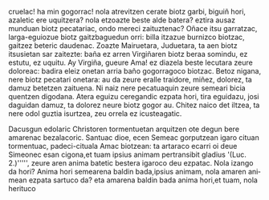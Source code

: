 <noinclude><pagequality level="3" user="Alonmikel" /></noinclude>cruelac! ha min gogorrac! nola atrevitzen cerate biotz garbi, biguiñ hori, azaletic ere uquitzera? nola etzoazte beste alde batera? eztira ausaz munduan biotz pecatariac, ondo mereci zaituztenac? Oñace itsu garratzac, larga-eguiozue biotz gaitzbaguedun orri: billa itzazue burnizco biotzac, gaitzez beteric daudenac. Zoazte Mairuetara, Juduetara, ta aen biotz itsusietan sar zaitezte: baña ez arren Virgiñaren biotz beraa somindu, ez estutu, ez uquitu. Ay Virgiña, gueure Ama! ez diazela beste lecutara zeure doloreac: badira eleiz onetan arria baño gogorragoco biotzac. Betoz nigana, nere biotz pecatari onetara: au da zeure eralle  traidore, miñez, dolorez, ta damuz betetzen zaituena. Ni naiz nere pecatuaquin zeure semeari bicia quentzen digodana. Atera eguizu ceregandic ezpata hori, tira eguidazu, josi daguidan damuz, ta dolorez neure biotz gogor au. Chitez naico det iltzea, ta nere odol guztia isurtzea, zeu orrela ez icusteagatic.

{{aingura|13}}Dacusgun edolaric Christoren tormentuetan arquitzen ote degun bere amarenac bezalacoric. Santuac dioe, ecen Semeac gorputzean igaro cituan tormentuac, padeci-cituala Amac biotzean: ta artaraco ecarri oi deue Simeonec esan cigona,</span><span lang="la">et tuam ipsius animam pertransibit gladius </span><span lang="eu">'(Luc. 2.)''''', zeure aren anima batetic bestera igaroco deu ezpatac. Nola izango da hori? Anima hori semearena baldin bada,</span><span lang="la">ipsius animam</span><span lang="eu">, nola amaren animean ezpata sartuco da? eta amarena baldin bada anima hori,</span><span lang="la">et tuam</span><span lang="eu">, nola herituco<noinclude><references/></noinclude>